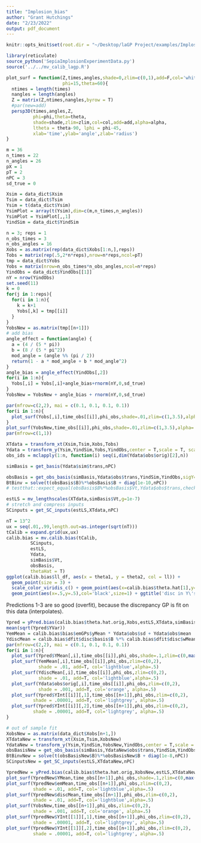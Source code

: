 ```yaml
---
title: "Implosion_bias"
author: "Grant Hutchings"
date: "2/23/2022"
output: pdf_document
---
```


```r
knitr::opts_knit$set(root.dir = "~/Desktop/laGP Project/examples/Implosion")
```

```r
library(reticulate)
source_python('SepiaImplosionExperimentData.py')
source('../../mv_calib_lagp.R')

plot_surf = function(Z,times,angles,shade=0,zlim=c(0,1),add=F,col='white',alpha=.5,
                     phi=15,theta=60){
  ntimes = length(times)
  nangles = length(angles)
  Z = matrix(Z,ntimes,nangles,byrow = T)
  #par(new=add)
  persp3D(times,angles,Z,
          phi=phi,theta=theta,
          shade=shade,zlim=zlim,col=col,add=add,alpha=alpha,
          ltheta = theta-90, lphi = phi-45,
          xlab='time',ylab='angle',zlab='radius')
}
```

```r
m = 36
n_times = 22
n_angles = 26
pX = 1
pT = 2
nPC = 3
sd_true = 0

Xsim = data_dict$Xsim
Tsim = data_dict$Tsim
Ysim = t(data_dict$Ysim)
YsimPlot = array(t(Ysim),dim=c(m,n_times,n_angles))
YsimPlot = YsimPlot[,,1]
YindSim = data_dict$YindSim

n = 3; reps = 1
n_obs_times = 3
n_obs_angles = 16
Xobs = as.matrix(rep(data_dict$Xobs[1:n,],reps))
Tobs = matrix(rep(.5,2*n*reps),nrow=n*reps,ncol=pT)
tmp = data_dict$Yobs
Yobs = matrix(nrow=n_obs_times*n_obs_angles,ncol=n*reps)
YindObs = data_dict$YindObs[[1]]
nY = nrow(YindObs)
set.seed(11)
k = 0
for(j in 1:reps){
  for(i in 1:n){
    k = k+1
    Yobs[,k] = tmp[[i]]
  }
}
YobsNew = as.matrix(tmp[[n+1]])
# add bias
angle_effect = function(angle) {
  a = (4 / (5 * pi))
  b = (8 / (5 * pi^2))
  mod_angle = (angle %% (pi / 2))
  return(1 - a * mod_angle + b * mod_angle^2)
}
angle_bias = angle_effect(YindObs[,2])
for(i in 1:n){
  Yobs[,i] = Yobs[,i]+angle_bias+rnorm(nY,0,sd_true)
}
YobsNew = YobsNew + angle_bias + rnorm(nY,0,sd_true)
```

```r
par(mfrow=c(2,2), mai = c(0.1, 0.1, 0.1, 0.1))
for(i in 1:n){
  plot_surf(Yobs[,i],time_obs[[i]],phi_obs,shade=.01,zlim=c(1,3.5),alpha=.5,col='black')
}
plot_surf(YobsNew,time_obs[[i]],phi_obs,shade=.01,zlim=c(1,3.5),alpha=.5,col='blue')
par(mfrow=c(1,1))
```

```r
XTdata = transform_xt(Xsim,Tsim,Xobs,Tobs)
Ydata = transform_y(Ysim,YindSim,Yobs,YindObs,center = T,scale = T, scaletype='scalar')
obs_ids = mclapply(1:n, function(i) seq(i,dim(Ydata$obs$orig)[2],n))

simBasis = get_basis(Ydata$sim$trans,nPC)

obsBasis = get_obs_basis(simBasis,Ydata$obs$trans,YindSim,YindObs,sigY=ifelse(sd_true>0,sd_true^2,1))
BtBinv = solve(t(obsBasis$B)%*%obsBasis$B + diag(1e-10,nPC))
# testthat::expect_equal(obsBasis$B%*%obsBasis$Vt,Ydata$obs$trans,check.attributes = FALSE)

estLS = mv_lengthscales(XTdata,simBasis$Vt,g=1e-7)
# stretch and compress inputs
SCinputs = get_SC_inputs(estLS,XTdata,nPC)
```

```r
nT = 13^2
ux = seq(.01,.99,length.out=as.integer(sqrt(nT)))
tCalib = expand.grid(ux,ux)
calib.bias = mv.calib.bias(tCalib,
         SCinputs,
         estLS,
         Ydata,
         simBasis$Vt,
         obsBasis,
         thetaHat = T)
ggplot(calib.bias$ll_df, aes(x = theta1, y = theta2, col = ll)) +
  geom_point(size = 3) +
  scale_color_viridis_c() + geom_point(aes(x=calib.bias$theta.hat[1],y=calib.bias$theta.hat[2]),col='red',size=1) +
  geom_point(aes(x=.5,y=.5),col='black',size=1) + ggtitle('disc in Y\'s')
```

Predictions 1-3 are so good (overfit), because the discrepancy GP is fit on this data (interpolates).
```r
Ypred = yPred.bias(calib.bias$theta.hat.orig,Xobs,estLS,XTdata,simBasis$Vt,calib.bias$dfit,obsBasis$B,1000)
mean(sqrt(Ypred$YVar))
YemMean = calib.bias$bias$emGPs$yMean * Ydata$obs$sd + Ydata$obs$mean
YdiscMean = calib.bias$dfit$disc$basis$B %*% calib.bias$dfit$disc$wMean * Ydata$obs$sd
par(mfrow=c(2,2), mai = c(0.1, 0.1, 0.1, 0.1))
for(i in 1:n){
  plot_surf(Ypred$YMean[,i],time_obs[[i]],phi_obs,shade=.1,zlim=c(0,max(Ypred$YMean[,i])),alpha=.75,col='blue')
  plot_surf(YemMean[,i],time_obs[[i]],phi_obs,zlim=c(0,2),
            shade = .01, add=T, col='lightblue',alpha=.5)
  plot_surf(YdiscMean[,i],time_obs[[i]],phi_obs,zlim=c(0,2),
            shade = .01, add=T, col='lightblue',alpha=.5)
  plot_surf(Ydata$obs$orig[,i],time_obs[[i]],phi_obs,zlim=c(0,2),
            shade = .001, add=T, col='orange', alpha=.5)
  plot_surf(Ypred$YInt[[i]][,1],time_obs[[n+1]],phi_obs,zlim=c(0,2),
          shade = .00001, add=T, col='lightgrey', alpha=.5)
  plot_surf(Ypred$YInt[[i]][,2],time_obs[[n+1]],phi_obs,zlim=c(0,2),
          shade = .00001, add=T, col='lightgrey', alpha=.5)
}

# out of sample fit
XobsNew = as.matrix(data_dict$Xobs[n+1,])
XTdataNew = transform_xt(Xsim,Tsim,XobsNew)
YdataNew = transform_y(Ysim,YindSim,YobsNew,YindObs,center = T,scale = T)
obsBasisNew = get_obs_basis(simBasis,YdataNew$obs$trans,YindSim,YindObs,sigY=ifelse(sd_true>0,sd_true^2,1))
BtBinvNew = solve(t(obsBasisNew$B)%*%obsBasisNew$B + diag(1e-8,nPC))
SCinputsNew = get_SC_inputs(estLS,XTdataNew,nPC)

YpredNew = yPred.bias(calib.bias$theta.hat.orig,XobsNew,estLS,XTdataNew,simBasis$Vt,calib.bias$dfit,obsBasisNew$B,nsamples = 1000)
plot_surf(YpredNew$YMean,time_obs[[n+1]],phi_obs,shade=.1,zlim=c(0,max(YpredNew$YMean)),alpha=.75,col='blue')
plot_surf(YpredNew$emMean,time_obs[[n+1]],phi_obs,zlim=c(0,2),
          shade = .01, add=T, col='lightblue',alpha=.5)
plot_surf(YpredNew$discMean,time_obs[[n+1]],phi_obs,zlim=c(0,2),
          shade = .01, add=T, col='lightblue',alpha=.5)
plot_surf(YobsNew,time_obs[[n+1]],phi_obs,zlim=c(0,2),
          shade = .001, add=T, col='orange', alpha=.5)
plot_surf(YpredNew$YInt[[1]][,1],time_obs[[n+1]],phi_obs,zlim=c(0,2),
          shade = .00001, add=T, col='lightgrey', alpha=.5)
plot_surf(YpredNew$YInt[[1]][,2],time_obs[[n+1]],phi_obs,zlim=c(0,2),
          shade = .00001, add=T, col='lightgrey', alpha=.5)
```